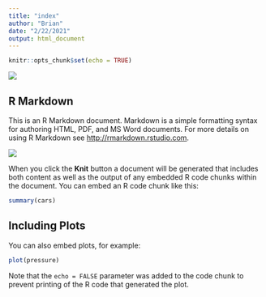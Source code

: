 ```yaml
---
title: "index"
author: "Brian"
date: "2/22/2021"
output: html_document
---
```


```r
knitr::opts_chunk$set(echo = TRUE)
```

![](https://www.nhm.ac.uk/content/dam/nhmwww/our-science/collections/palaentology/mucrospirifer-brachiopod-full-width.jpg.thumb.1920.1920.jpg)

## R Markdown

This is an R Markdown document. Markdown is a simple formatting syntax for authoring HTML, PDF, and MS Word documents. For more details on using R Markdown see <http://rmarkdown.rstudio.com>.

![](https://images.fineartamerica.com/images/artworkimages/mediumlarge/1/map-of-the-world-in-cool-blue-watercolor-irina-sztukowski.jpg)

When you click the **Knit** button a document will be generated that includes both content as well as the output of any embedded R code chunks within the document. You can embed an R code chunk like this:

```r
summary(cars)
```

## Including Plots

You can also embed plots, for example:

```r
plot(pressure)
```

Note that the `echo = FALSE` parameter was added to the code chunk to prevent printing of the R code that generated the plot.
